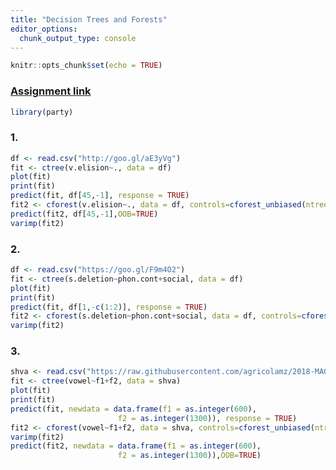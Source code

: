 ```yaml
---
title: "Decision Trees and Forests"
editor_options: 
  chunk_output_type: console
---
```


```r
knitr::opts_chunk$set(echo = TRUE)
```

### [Assignment link](https://goo.gl/FsdBEF)

```r
library(party)
```

### 1.
```r
df <- read.csv("http://goo.gl/aE3yVg")
fit <- ctree(v.elision~., data = df)
plot(fit)
print(fit)
predict(fit, df[45,-1], response = TRUE)
fit2 <- cforest(v.elision~., data = df, controls=cforest_unbiased(ntree=1000, mtry=2))
predict(fit2, df[45,-1],OOB=TRUE)
varimp(fit2)
```


### 2.
```r
df <- read.csv("https://goo.gl/F9m4O2")
fit <- ctree(s.deletion~phon.cont+social, data = df)
plot(fit)
print(fit)
predict(fit, df[1,-c(1:2)], response = TRUE)
fit2 <- cforest(s.deletion~phon.cont+social, data = df, controls=cforest_unbiased(ntree=100, mtry=2))
varimp(fit2)
```

### 3.
```r
shva <- read.csv("https://raw.githubusercontent.com/agricolamz/2018-MAG_R_course/master/data/duryagin_ReductionRussian.txt", sep = "\t")
fit <- ctree(vowel~f1+f2, data = shva)
plot(fit)
print(fit)
predict(fit, newdata = data.frame(f1 = as.integer(600),
                        f2 = as.integer(1300)), response = TRUE)
fit2 <- cforest(vowel~f1+f2, data = shva, controls=cforest_unbiased(ntree=100, mtry=2))
varimp(fit2)
predict(fit2, newdata = data.frame(f1 = as.integer(600),
                        f2 = as.integer(1300)),OOB=TRUE)
```


